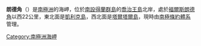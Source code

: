 {{coord|61|56|S|58|28|W|display=title}}

'''朗德角'''（{{lang-en|Round Point}}）是[[南極洲|南極洲]]的海岬，位於[[南設得蘭群島|南設得蘭群島]]的[[喬治王島|喬治王島]]北岸，處於[[福爾斯朗德角|福爾斯朗德角]]以西22公里，東北面是[[凱利克島|凱利克島]]，西北面是[[塔爾塔爾島|塔爾塔爾島]]，現時由[[南極條約體系|南極條約體系]]管理。

{{Antarctica-geo-stub}}
[[Category:南極洲海岬|Category:南極洲海岬]]